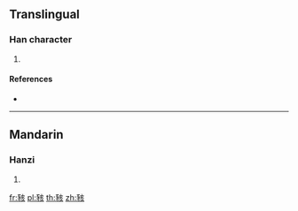 {{character info/new}}
==Translingual==

===Han character===
{{Han char|rn=152|rad=豕|as=06|sn=13|four=10282|canj=MOYVO}}

# {{defn|Han|sort=豕06}}

====References====
* {{Han ref|kx=1196.140|dkj=36390|dj=1658.140|hdz=63614.060|uh=8C65|ud=35941|bh=E055|bd=57429}}

----

==Mandarin==

===Hanzi===
{{cmn-hanzi|pin=[[gāi]] ([[gai1]])|wg=kai<sup>1</sup>}}

# {{defn|lang=cmn|sort=豕06}}

[[fr:豥]]
[[pl:豥]]
[[th:豥]]
[[zh:豥]]